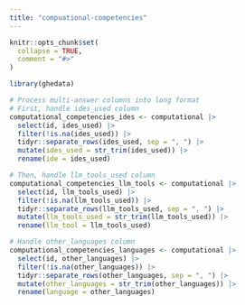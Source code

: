 ```yaml
---
title: "compuational-competencies"
---
```


```r
knitr::opts_chunk$set(
  collapse = TRUE,
  comment = "#>"
)
```

```r
library(ghedata)
```

```r

# Process multi-answer columns into long format
# First, handle ides_used column
computational_competencies_ides <- computational |>
  select(id, ides_used) |>
  filter(!is.na(ides_used)) |>
  tidyr::separate_rows(ides_used, sep = ", ") |>
  mutate(ides_used = str_trim(ides_used)) |>
  rename(ide = ides_used)

# Then, handle llm_tools_used column
computational_competencies_llm_tools <- computational |>
  select(id, llm_tools_used) |>
  filter(!is.na(llm_tools_used)) |>
  tidyr::separate_rows(llm_tools_used, sep = ", ") |>
  mutate(llm_tools_used = str_trim(llm_tools_used)) |>
  rename(llm_tool = llm_tools_used)

# Handle other_languages column
computational_competencies_languages <- computational |>
  select(id, other_languages) |>
  filter(!is.na(other_languages)) |>
  tidyr::separate_rows(other_languages, sep = ", ") |>
  mutate(other_languages = str_trim(other_languages)) |>
  rename(language = other_languages)

```

